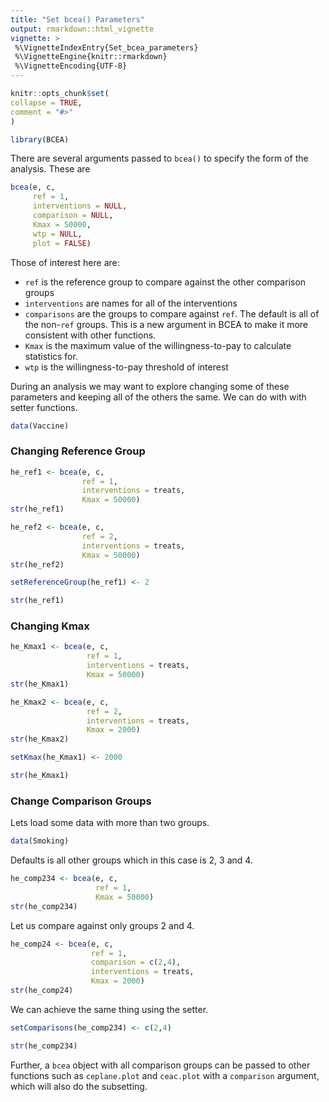 ```yaml
---
title: "Set bcea() Parameters"
output: rmarkdown::html_vignette
vignette: >
 %\VignetteIndexEntry{Set_bcea_parameters}
 %\VignetteEngine{knitr::rmarkdown}
 %\VignetteEncoding{UTF-8}
---
```

  
  
```r
knitr::opts_chunk$set(
collapse = TRUE,
comment = "#>"
)
```

```r
library(BCEA)
```

There are several arguments passed to `bcea()` to specify the form of the analysis.
These are

```r
bcea(e, c,
     ref = 1,
     interventions = NULL,
     comparison = NULL,
     Kmax = 50000,
     wtp = NULL,
     plot = FALSE)
```

Those of interest here are:

* `ref` is the reference group to compare against the other comparison groups
* `interventions` are names for all of the interventions
* `comparisons` are the groups to compare against `ref`. The default is all of the non-`ref` groups. This is a new argument in BCEA to make it more consistent with other functions.
* `Kmax` is the maximum value of the willingness-to-pay to calculate statistics for.
* `wtp` is the willingness-to-pay threshold of interest

During an analysis we may want to explore changing some of these parameters and keeping all of the others the same.
We can do with with setter functions.

```r
data(Vaccine)
```

### Changing Reference Group

```r
he_ref1 <- bcea(e, c,
                ref = 1,           
                interventions = treats,
                Kmax = 50000)  
str(he_ref1) 
```


```r
he_ref2 <- bcea(e, c,
                ref = 2,           
                interventions = treats,
                Kmax = 50000)  
str(he_ref2) 
```

```r
setReferenceGroup(he_ref1) <- 2

str(he_ref1) 
```

### Changing Kmax

```r
he_Kmax1 <- bcea(e, c,
                 ref = 1,           
                 interventions = treats,
                 Kmax = 50000)  
str(he_Kmax1) 
```

```r
he_Kmax2 <- bcea(e, c,
                 ref = 2,           
                 interventions = treats,
                 Kmax = 2000)  
str(he_Kmax2) 
```

```r
setKmax(he_Kmax1) <- 2000

str(he_Kmax1) 
```

### Change Comparison Groups

Lets load some data with more than two groups.

```r
data(Smoking)
```

Defaults is all other groups which in this case is 2, 3 and 4.

```r
he_comp234 <- bcea(e, c,
                   ref = 1,           
                   Kmax = 50000)  
str(he_comp234) 
```

Let us compare against only groups 2 and 4.

```r
he_comp24 <- bcea(e, c,
                  ref = 1,
                  comparison = c(2,4),
                  interventions = treats,
                  Kmax = 2000)  
str(he_comp24) 
```

We can achieve the same thing using the setter.

```r
setComparisons(he_comp234) <- c(2,4)

str(he_comp234) 
```

Further, a `bcea` object with all comparison groups can be passed to other functions such as `ceplane.plot` and `ceac.plot` with a `comparison` argument, which will also do the subsetting.

